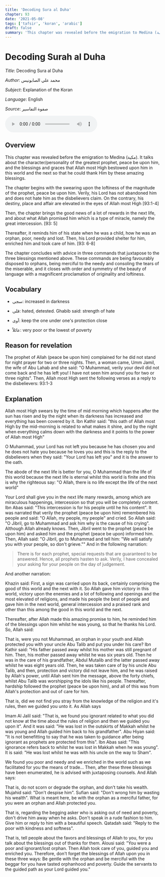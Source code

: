 ```yaml
---
title: 'Decoding Sura al Duha'
chapter: 93
date: '2021-05-08'
tags: ['tafsir', 'koran', 'arabic']
draft: false
summary: 'This chapter was revealed before the emigration to Medina (مكية). It talks about the character/personality of the greatest prophet, peace be upon him, and the blessings and graces that Allah most High bestowed upon him in this world and the next so that he could thank Him by these amazing blessings.'
---
```


# Decoding Surah al Duha

_Title_: Decoding Sura al Duha

_Author_: محمد علي الصابونيس

_Subject_: Explanation of the Koran

_Language_: English

_Source_: صفوة التفاسير

<audio controls>
  <source src="/static/audio/093 Ad-Dhuha.mp3" type="audio/mpeg"/>
  Your browser does not support the audio tag.
</audio>

## Overview

This chapter was revealed before the emigration to Medina (مكية). It talks about the character/personality of the greatest prophet, peace be upon him, and the blessings and graces that Allah most High bestowed upon him in this world and the next so that he could thank Him by these amazing blessings.

The chapter begins with the swearing upon the loftiness of the magnitude of the prophet, peace be upon him. Verily, his Lord has not abandoned him and does not hate him as the disbelievers claim. On the contrary, his destiny, place and affair are elevated in the eyes of Allah most High [93:1-4]

Then, the chapter brings the good news of a lot of rewards in the next life, and about what Allah promised him which is a type of miracle, namely the great intercession. [93: 5]

Thereafter, it reminds him of his state when he was a child, how he was an orphan, poor, needy and lost. Then, his Lord provided shelter for him, enriched him and took care of him. [93: 6-8]

The chapter concludes with advice in three commands that juxtapose to the three blessings mentioned above. These commands are being favourably disposed to orphans, being merciful to the needy and consoling the tears of the miserable, and it closes with order and symmetry of the beauty of language with a magnificent proclamation of originality and loftiness.

## Vocabulary

- سجى: increased in darkness

- قلى: hated, detested. Ghabib said: strength of hate

- آوى: keep the one under one's protection close

- عائلاً: very poor or the lowest of poverty

## Reason for revelation

The prophet of Allah (peace be upon him) complained for he did not stand for night prayer for two or three nights. Then, a woman came, Umm Jamil, the wife of Abu Lahab and she said: "O Muhammad, verily your devil did not come back and he has left you! I have not seen him around you for two or three nights". Then, Allah most High sent the following verses as a reply to the disbelievers: 93:1-3


## Explanation
  
<showVersesFrom93 ayahs={[1,2]} />

Allah most High swears by the time of mid morning which happens after the sun has risen and by the night when its darkness has increased and everything has been covered by it. Ibn Kathir said: "this oath of Allah most High by the mid-morning is related to what makes it shine, and by the night when everything calms down with the darkness and it points to the power of Allah most High"

<showVersesFrom93 ayahs={[3]} /> 

O Muhammad, your Lord has not left you because he has chosen you and he does not hate you because he loves you and this is the reply to the disbelievers when they said: "Your Lord has left you" and it is the answer to the oath.

<showVersesFrom93 ayahs={[4]} />

The abode of the next life is better for you, O Muhammad than the life of this world because the next life is eternal whilst this world is finite and this is why the righteous say: "O Allah, there is no life except the life of the next world"

<showVersesFrom93 ayahs={[5]} />

Your Lord shall give you in the next life many rewards, among which are miraculous happenings, intercession so that you will be completely content. Ibn Abas said: "This intercession is for his people until he his content". It was narrated that verily the prophet (peace be upon him) remembered his people and said: "O Allah, my people, my people" and cried. So Allah said: "O Jibril, go to Muhammad and ask him why is the cause of his crying". Although Allah already knows. Then, Jibril went to the prophet (peace be upon him) and asked him and the prophet (peace be upon) informed him. Then, Allah said: "O Jibril, go to Muhammad and tell him: "We will satisfy you with your people, so don't grieve."" And in the following narration: 

> There is for each prophet, special requests that are guaranteed to be answered. Hence, all prophets hasten to ask. Verily, I have concealed your asking for your people on the day of judgement.

And another narration:

Khazin said: First, a sign was carried upon its back, certainly comprising the good of this world and the next with it. So Allah gave him victory in this world, victory upon the enemies and a lot of following and openings and the most elevated of religions, and made his people the best of people and gave him in the next world, general intercession and a praised rank and other than this among the good in this world and the next.

Thereafter, after Allah made this amazing promise to him, he reminded him of the blessings upon him whilst he was young, so that he thanks his Lord. So, Allah said:

<showVersesFrom93 ayahs={[6]} />

That is, were you not Muhammad, an orphan in your youth and Allah protected you with your uncle Abu Talib and put you under his care? Ibn Kathir said: "His father passed away whilst his mother was still pregnant of him. Then, his mother passed away whilst he was six years old. Then he was in the care of his grandfather, Abdul Mutalib and the latter passed away whilst he was eight years old. Then, he was taken care of by his uncle Abu Talib, and then, protection and victory did not leave him, and he was raised by Allah's power, until Allah sent him the message, above the forty chiefs, whilst Abu Talib was worshipping the idols like his people. Thereafter, hardship followed the prophet (peace be upon him), and all of this was from Allah's protection and out of care for him.

<showVersesFrom93 ayahs={[7]} />

That is, did we not find you stray from the knowledge of the religion and it's rules, then we guided you unto it. As Allah says

<showVersesFrom42 ayahs={[52]} />

Imam Al Jalil said: "That is, we found you ignorant related to what you did not know at the time about the rules of religion and then we guided you upon it". And it was said: "He was lost in the outskirts of Makkah whilst he was young and Allah guided him back to his grandfather". Abu Hiyan said: "It is not benefitting to say that he was taken to guidance after being ignorant as prophets are protected from this". Ibn Abas said: "This ignorance refers back to whilst he was lost in Makkah when he was young". It is said: "He was lost whilst he was with his uncle on the way to Sham".

<showVersesFrom93 ayahs={[8]} />

We found you poor and needy and we enriched in the world such as we facilitated for you the means of trade... Then, after these three blessings have been enumerated, he is advised with juxtaposing counsels. And Allah says:

<showVersesFrom93 ayahs={[9]} />

That is, do not scorn or degrade the orphan, and don't take his wealth. Mujahid said: "Don't despise him". Sufian said: "Don't wrong him by wasting his wealth". What is meant here, be with the orphan as a merciful father, for you were an orphan and Allah protected you.

<showVersesFrom93 ayahs={[10]} />

That is, regarding the begging asker who is asking out of need and poverty, don't drive him away when he asks. Don't speak in a rude fashion to him. Give him or reply to him with a beautiful speech. Qatadah said: "Reply to the poor with kindness and softness".

<showVersesFrom93 ayahs={[11]} />

That is, tell people about the favors and blessings of Allah to you, for you talk about the blessings out of thanks for them. Alousi said: "You were a poor and ignorant/lost orphan. Then Allah took care of you, guided you and enriched you. Therefore, don't forget the blessings of Allah upon you in these three ways: Be gentle with the orphan and be merciful with the beggar for you have tasted orphanhood and poverty. Guide the servants to the guided path as your Lord guided you."